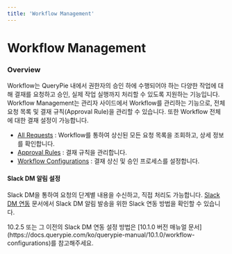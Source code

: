 ```yaml
---
title: 'Workflow Management'
---
```



# Workflow Management

### Overview

Workflow는 QueryPie 내에서 권한자의 승인 하에 수행되어야 하는 다양한 작업에 대해 결재를 요청하고 승인, 실제 작업 실행까지 처리할 수 있도록 지원하는 기능입니다. Workflow Management는 관리자 사이드에서 Workflow를 관리하는 기능으로, 전체 요청 목록 및 결재 규칙(Approval Rule)을 관리할 수 있습니다. 또한 Workflow 전체에 대한 결재 설정이 가능합니다.


* [All Requests](workflow-management/all-requests) : Workflow를 통하여 상신된 모든 요청 목록을 조회하고, 상세 정보를 확인합니다.
* [Approval Rules](workflow-management/approval-rules) : 결재 규칙을 관리합니다.
* [Workflow Configurations](workflow-management/workflow-configurations) : 결재 상신 및 승인 프로세스를 설정합니다.


#### Slack DM 알림 설정

Slack DM을 통하여 요청의 단계별 내용을 수신하고, 직접 처리도 가능합니다. [Slack DM 연동](system/integrations/integrating-with-slack-dm) 문서에서 Slack DM 알림 발송을 위한 Slack 연동 방법을 확인할 수 있습니다.


<Callout type="info">
10.2.5 또는 그 이전의 Slack DM 연동 설정 방법은 [10.1.0 버전 매뉴얼 문서](https://docs.querypie.com/ko/querypie-manual/10.1.0/workflow-configurations)를 참고해주세요.
</Callout>
